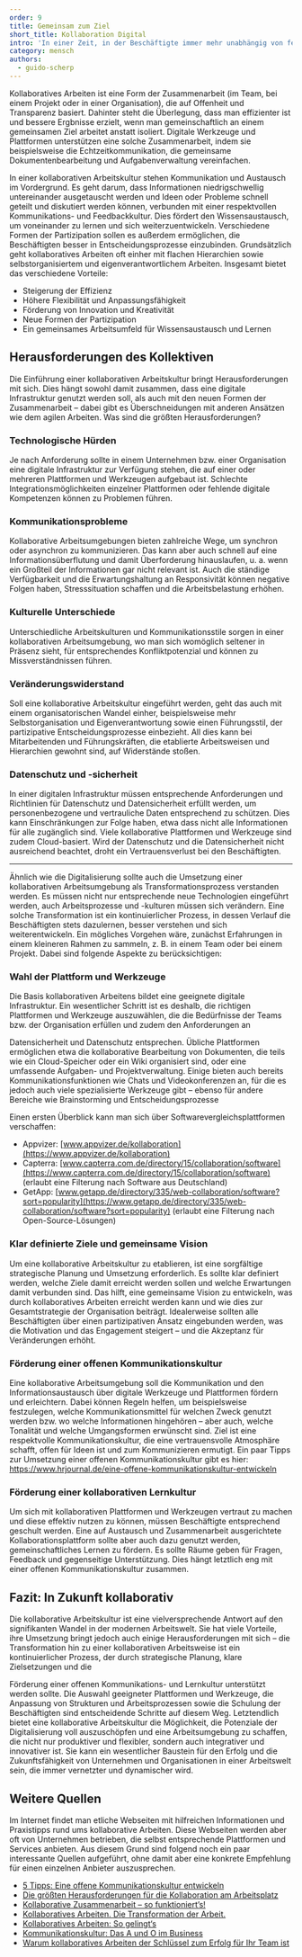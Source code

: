 ---
order: 9
title: Gemeinsam zum Ziel
short_title: Kollaboration Digital
intro: 'In einer Zeit, in der Beschäftigte immer mehr unabhängig von festen Orten und Zeiten arbeiten, ist die Art der Kommunikation und Zusammenarbeit entscheidend. Eine kollaborative Arbeitskultur mithilfe digitaler Werkzeuge und Plattformen könnte eine Lösung sein. Welche Vorteile bietet sie und wie lässt sie sich etablieren? '
category: mensch
authors:
  - guido-scherp
---

<Leadin>Kollaboratives Arbeiten</Leadin> ist eine Form der Zusammenarbeit (im Team, bei einem Projekt oder in einer Organisation), die auf Offenheit und
Transparenz basiert. Dahinter steht die Überlegung, dass man effizienter ist und bessere Ergbnisse erzielt, wenn man gemeinschaftlich an einem gemeinsamen
Ziel arbeitet anstatt isoliert. Digitale Werkzeuge und Plattformen unterstützen eine solche Zusammenarbeit, indem sie beispielsweise die Echtzeitkommunikation,
die gemeinsame Dokumentenbearbeitung und Aufgabenverwaltung vereinfachen.

In einer kollaborativen Arbeitskultur stehen Kommunikation und Austausch im Vordergrund. Es geht darum, dass Informationen niedrigschwellig untereinander ausgetauscht werden und Ideen oder Probleme schnell geteilt und diskutiert werden können, verbunden mit einer respektvollen Kommunikations- und Feedbackkultur. Dies fördert den Wissensaustausch, um voneinander zu lernen und sich weiterzuentwickeln. Verschiedene Formen der Partizipation sollen es außerdem ermöglichen, die Beschäftigten besser in Entscheidungsprozesse einzubinden. Grundsätzlich geht kollaboratives Arbeiten oft einher mit flachen Hierarchien sowie selbstorganisiertem und eigenverantwortlichem Arbeiten. Insgesamt bietet das verschiedene Vorteile:

- Steigerung der Effizienz
- Höhere Flexibilität und Anpassungsfähigkeit
- Förderung von Innovation und Kreativität
- Neue Formen der Partizipation
- Ein gemeinsames Arbeitsumfeld für Wissensaustausch und Lernen

## Herausforderungen des Kollektiven

Die Einführung einer kollaborativen Arbeitskultur bringt Herausforderungen mit sich. Dies hängt sowohl damit zusammen, dass eine digitale Infrastruktur genutzt werden soll, als auch mit den neuen Formen der Zusammenarbeit – dabei gibt es Überschneidungen mit anderen Ansätzen wie dem <Term t="agilitat">agilen Arbeiten</Term>. Was sind die größten Herausforderungen?

### Technologische Hürden

Je nach Anforderung sollte in einem Unternehmen bzw. einer Organisation eine digitale Infrastruktur zur Verfügung stehen, die auf einer oder mehreren Plattformen und Werkzeugen aufgebaut ist. Schlechte Integrationsmöglichkeiten einzelner Plattformen oder fehlende digitale Kompetenzen können zu Problemen führen.

### Kommunikationsprobleme

Kollaborative Arbeitsumgebungen bieten zahlreiche Wege, um synchron oder asynchron zu kommunizieren. Das kann aber auch schnell auf eine Informationsüberflutung und damit Überforderung hinauslaufen, u. a. wenn ein Großteil der Informationen gar nicht relevant ist. Auch die ständige Verfügbarkeit und die Erwartungshaltung an Responsivität können negative Folgen haben, Stresssituation schaffen und die Arbeitsbelastung erhöhen.

### Kulturelle Unterschiede

Unterschiedliche Arbeitskulturen und Kommunikationsstile sorgen in einer kollaborativen Arbeitsumgebung, wo man sich womöglich seltener in Präsenz sieht, für entsprechendes Konfliktpotenzial und können zu Missverständnissen führen.

### Veränderungswiderstand

Soll eine kollaborative Arbeitskultur eingeführt werden, geht das auch mit einem organisatorischen Wandel einher, beispielsweise mehr Selbstorganisation und Eigenverantwortung sowie einen Führungsstil, der partizipative Entscheidungsprozesse einbezieht. All dies kann bei Mitarbeitenden und Führungskräften, die etablierte Arbeitsweisen und Hierarchien gewohnt sind, auf Widerstände stoßen.

### Datenschutz und -sicherheit

In einer digitalen Infrastruktur müssen entsprechende Anforderungen und Richtlinien für Datenschutz und Datensicherheit erfüllt werden, um personenbezogene und vertrauliche Daten entsprechend zu schützen. Dies kann Einschränkungen zur Folge haben, etwa dass nicht alle Informationen für alle zugänglich sind. Viele kollaborative Plattformen und Werkzeuge sind zudem Cloud-basiert. Wird der Datenschutz und die Datensicherheit nicht ausreichend beachtet, droht ein Vertrauensverlust bei den Beschäftigten.

---

Ähnlich wie die Digitalisierung sollte auch die Umsetzung einer kollaborativen Arbeitsumgebung als Transformationsprozess verstanden werden. Es müssen nicht nur entsprechende neue Technologien eingeführt werden, auch Arbeitsprozesse und -kulturen müssen sich verändern. Eine solche Transformation ist ein kontinuierlicher Prozess, in dessen Verlauf die Beschäftigten stets dazulernen, besser verstehen und sich weiterentwickeln. Ein mögliches Vorgehen wäre, zunächst Erfahrungen in einem kleineren Rahmen zu sammeln, z. B. in einem Team oder bei einem Projekt. Dabei sind folgende Aspekte zu berücksichtigen:

### Wahl der Plattform und Werkzeuge

Die Basis kollaborativen Arbeitens bildet eine geeignete digitale Infrastruktur. Ein wesentlicher Schritt ist es deshalb, die richtigen Plattformen und Werkzeuge auszuwählen, die die Bedürfnisse der Teams bzw. der Organisation erfüllen und zudem den Anforderungen an

Datensicherheit und Datenschutz entsprechen. Übliche Plattformen ermöglichen etwa die kollaborative Bearbeitung von Dokumenten, die teils wie ein Cloud-Speicher oder ein Wiki organisiert sind, oder eine umfassende Aufgaben- und Projektverwaltung. Einige bieten auch bereits Kommunikationsfunktionen wie Chats und Videokonferenzen an, für die es jedoch auch viele spezialisierte Werkzeuge gibt – ebenso für andere Bereiche wie Brainstorming und Entscheidungsprozesse

Einen ersten Überblick kann man sich über Softwarevergleichsplattformen verschaffen:

- Appvizer: [www.appvizer.de/kollaboration](https://www.appvizer.de/kollaboration)
- Capterra: [www.capterra.com.de/directory/15/collaboration/software](https://www.capterra.com.de/directory/15/collaboration/software) (erlaubt eine Filterung nach Software aus Deutschland)
- GetApp: [www.getapp.de/directory/335/web-collaboration/software?sort=popularity](https://www.getapp.de/directory/335/web-collaboration/software?sort=popularity) (erlaubt eine Filterung nach Open-Source-Lösungen)

### Klar definierte Ziele und gemeinsame Vision

Um eine kollaborative Arbeitskultur zu etablieren, ist eine sorgfältige strategische Planung und Umsetzung erforderlich. Es sollte klar definiert werden, welche Ziele damit erreicht werden sollen und welche Erwartungen damit verbunden sind. Das hilft, eine gemeinsame Vision zu entwickeln, was durch kollaboratives Arbeiten erreicht werden kann und wie dies zur Gesamtstrategie der Organisation beiträgt. Idealerweise sollten alle Beschäftigten über einen partizipativen Ansatz eingebunden werden, was die Motivation und das Engagement steigert – und die Akzeptanz für Veränderungen erhöht.

### Förderung einer offenen Kommunikationskultur

Eine kollaborative Arbeitsumgebung soll die Kommunikation und den Informationsaustausch über digitale Werkzeuge und Plattformen fördern und erleichtern. Dabei können Regeln helfen, um beispielsweise festzulegen, welche Kommunikationsmittel für welchen Zweck genutzt werden bzw. wo welche Informationen hingehören – aber auch, welche Tonalität und welche Umgangsformen erwünscht sind. Ziel ist eine respektvolle Kommunikationskultur, die eine vertrauensvolle Atmosphäre schafft, offen für Ideen ist und zum Kommunizieren ermutigt. Ein paar Tipps zur Umsetzung einer offenen Kommunikationskultur gibt es hier: https://www.hrjournal.de/eine-offene-kommunikationskultur-entwickeln

### Förderung einer kollaborativen Lernkultur

Um sich mit kollaborativen Plattformen und Werkzeugen vertraut zu machen und diese effektiv nutzen zu können, müssen Beschäftigte entsprechend geschult werden. Eine auf Austausch und Zusammenarbeit ausgerichtete Kollaborationsplattform sollte aber auch dazu genutzt werden, gemeinschaftliches Lernen zu fördern. Es sollte Räume geben für Fragen, Feedback und gegenseitige Unterstützung. Dies hängt letztlich eng mit einer offenen Kommunikationskultur zusammen.

## Fazit: In Zukunft kollaborativ

Die kollaborative Arbeitskultur ist eine vielversprechende Antwort auf den signifikanten Wandel in der modernen Arbeitswelt. Sie hat viele Vorteile, ihre Umsetzung bringt jedoch auch einige Herausforderungen mit sich – die Transformation hin zu einer kollaborativen Arbeitsweise ist ein kontinuierlicher Prozess, der durch strategische Planung, klare Zielsetzungen und die

Förderung einer offenen Kommunikations- und Lernkultur unterstützt werden sollte. Die Auswahl geeigneter Plattformen und Werkzeuge, die Anpassung von Strukturen und Arbeitsprozessen sowie die Schulung der Beschäftigten sind entscheidende Schritte auf diesem Weg. Letztendlich bietet eine kollaborative Arbeitskultur die Möglichkeit, die Potenziale der Digitalisierung voll auszuschöpfen und eine Arbeitsumgebung zu schaffen, die nicht nur produktiver und flexibler, sondern auch integrativer und innovativer ist. Sie kann ein wesentlicher Baustein für den Erfolg und die Zukunftsfähigkeit von Unternehmen und Organisationen in einer Arbeitswelt sein, die immer vernetzter und dynamischer wird.

## Weitere Quellen

Im Internet findet man etliche Webseiten mit hilfreichen Informationen und Praxistipps rund ums kollaborative Arbeiten. Diese Webseiten werden aber oft von Unternehmen betrieben, die selbst entsprechende Plattformen und Services anbieten. Aus diesem Grund sind folgend noch ein paar interessante Quellen aufgeführt, ohne damit aber eine konkrete Empfehlung für einen einzelnen Anbieter auszusprechen.

- [5 Tipps: Eine offene Kommunikationskultur entwickeln](https://www.hrjournal.de/eine-offene-kommunikationskultur-entwickeln/)
- [Die größten Herausforderungen für die Kollaboration am Arbeitsplatz](https://mathiasdiwo.com/digitaler-arbeitsplatz/die-groessten-herausforderungen-fuer-die-kollaboration-am-arbeitsplatz/)
- [Kollaborative Zusammenarbeit – so funktioniert’s!](https://www.factro.de/blog/kollaborative-zusammenarbeit/)
- [Kollaboratives Arbeiten. Die Transformation der Arbeit.](https://pausanio.com/kolumne/kollaboratives-arbeiten/)
- [Kollaboratives Arbeiten: So gelingt‘s](https://www.stackfield.com/de/blog/kollaboratives-arbeiten-198)
- [Kommunikationskultur: Das A und O im Business](https://www.shiftbase.com/de/lexikon/kommunikationskultur)
- [Warum kollaboratives Arbeiten der Schlüssel zum Erfolg für Ihr Team ist](https://filestage.io/de/blog/kollaboratives-arbeiten/)
